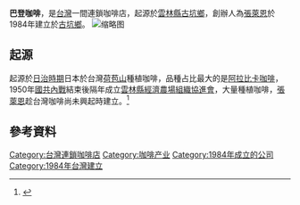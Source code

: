 '''巴登咖啡'''，是[[台灣|台灣]]一間連鎖咖啡店，起源於[[雲林縣|雲林縣]][[古坑鄉|古坑鄉]]，創辦人為[[張萊恩|張萊恩]]於1984年建立於[[古坑鄉|古坑鄉]]。
[[File:巴登咖啡_古坑總店.jpg|缩略图]]

==起源==
起源於[[台灣日治時期|日治時期]]日本於台灣[[荷苞山|荷苞山]]種植咖啡，品種占比最大的是[[阿拉比卡咖啡|阿拉比卡咖啡]]，1950年[[第二次國共內戰|國共內戰]]結束後隔年成立[[雲林縣經濟農場組織協進會|雲林縣經濟農場組織協進會]]，大量種植咖啡，[[張萊恩|張萊恩]]趁台灣咖啡尚未興起時建立。<ref>{{cite news |title=金牛迎春／小農精釀咖啡香》古坑咖啡 林間庭園愜意 |url=https://news.ltn.com.tw/news/life/paper/1431305 |accessdate=2021-04-28 |publisher=自由時報 |date=2021-02-14 |language=zh-hant |archive-date=2021-04-30 |archive-url=https://web.archive.org/web/20210430110543/https://news.ltn.com.tw/news/life/paper/1431305 |dead-url=no }}</ref>

==參考資料==
{{reflist}}

[[Category:台灣連鎖咖啡店|Category:台灣連鎖咖啡店]]
[[Category:咖啡产业|Category:咖啡产业]]
[[Category:1984年成立的公司|Category:1984年成立的公司]]
[[Category:1984年台灣建立|Category:1984年台灣建立]]


{{stub}}